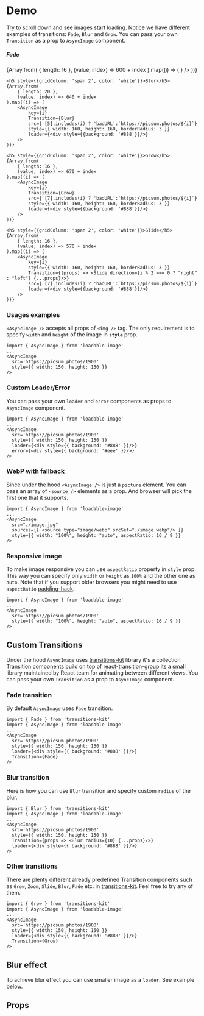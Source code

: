 
<Meta title='LoadableImage' of={ImageStories} />

# Demo
Try to scroll down and see images start loading. Notice we have  different examples of transitions: `Fade`, `Blur` and `Grow`.
You can pass your own `Transition` as a prop to `AsyncImage` component.
<div style={{
	gap: 4,
	padding: 16,
	borderRadius: 4,
	display: 'grid',
	justifyContent: 'center',
	gridTemplateColumns: 'auto auto',
	background: '#262626',
	overflow: 'scroll',
	height: 450,
}}>
	<h5 style={{gridColumn: 'span 2', color: 'white'}}>Fade</h5>
	{Array.from(
		{ length: 16 },
		(value, index) => 600 + index
	).map((i) => (
		<AsyncImage
			key={i}
			src={ [4].includes(i) ? 'badURL':`https://picsum.photos/${i}`}
			style={{ width: 160, height: 160, borderRadius: 3 }}
			loader={<div style={{background: '#888'}}/>}
		/>
	))}

	<h5 style={{gridColumn: 'span 2', color: 'white'}}>Blur</h5>
	{Array.from(
		{ length: 20 },
		(value, index) => 640 + index
	).map((i) => (
		<AsyncImage
			key={i}
			Transition={Blur}
			src={ [5].includes(i) ? 'badURL':`https://picsum.photos/${i}`}
			style={{ width: 160, height: 160, borderRadius: 3 }}
			loader={<div style={{background: '#888'}}/>}
		/>
	))}

	<h5 style={{gridColumn: 'span 2', color: 'white'}}>Grow</h5>
	{Array.from(
		{ length: 16 },
		(value, index) => 670 + index
	).map((i) => (
		<AsyncImage
			key={i}
			Transition={Grow}
			src={ [7].includes(i) ? 'badURL':`https://picsum.photos/${i}`}
			style={{ width: 160, height: 160, borderRadius: 3 }}
			loader={<div style={{background: '#888'}}/>}
		/>
	))}

	<h5 style={{gridColumn: 'span 2', color: 'white'}}>Slide</h5>
	{Array.from(
		{ length: 16 },
		(value, index) => 570 + index
	).map((i) => (
		<AsyncImage
			key={i}
			style={{ width: 160, height: 160, borderRadius: 3 }}
			Transition={(props) => <Slide direction={i % 2 === 0 ? "right" : "left"} {...props}/>}
			src={ [7].includes(i) ? 'badURL':`https://picsum.photos/${i}`}
			loader={<div style={{background: '#888'}}/>}
		/>
	))}
</div>

### Usages examples
`<AsyncImage />` accepts all props of `<img />` tag.
The only requirement is to specify `width` and `height` of the image in **`style`** prop.
```tsx
import { AsyncImage } from 'loadable-image'
...
<AsyncImage
  src='https://picsum.photos/1900'
  style={{ width: 150, height: 150 }}
/>
```

### Custom Loader/Error
You can pass your own `loader` and `error` components as props to `AsyncImage` component.
```tsx
import { AsyncImage } from 'loadable-image'
...
<AsyncImage
  src='https://picsum.photos/1900'
  style={{ width: 150, height: 150 }}
  loader={<div style={{ background: '#888' }}/>}
  error={<div style={{ background: '#eee' }}/>}
/>
```

### WebP with fallback
Since under the hood `<AsyncImage />` is just a `picture` element. You can pass an array of `<source />` elements as a prop. And browser will pick the first one that it supports.
```tsx
import { AsyncImage } from 'loadable-image'
...
<AsyncImage
  src="./image.jpg"
  sources={[ <source type="image/webp" srcSet="./image.webp"/> ]}
  style={{ width: "100%", height: "auto", aspectRatio: 16 / 9 }}
/>
```

### Responsive image
To make image responsive you can use `aspectRatio` property in `style` prop. This way you can specify only `width` or `height` as `100%` and the other one as `auto`.
Note that if you support older browsers you might need to use `aspectRatio` [padding-hack](https://nikitahl.com/css-aspect-ratio).
```tsx
import { AsyncImage } from 'loadable-image'
...
<AsyncImage
  src='https://picsum.photos/1900'
  style={{ width: "100%", height: "auto", aspectRatio: 16 / 9 }}
/>
```

## Custom Transitions
Under the hood `AsyncImage` uses [transitions-kit](https://github.com/denchiklut/transitions-kit) library
it's a collection Transition components build on top of [react-transition-group](https://github.com/reactjs/react-transition-group) its a small library maintained by React team for animating between different views.
You can pass your own `Transition` as a prop to `AsyncImage` component.

### Fade transition
By default `AsyncImage` uses `Fade` transition.
```tsx
import { Fade } from 'transitions-kit'
import { AsyncImage } from 'loadable-image'
...
<AsyncImage
  src='https://picsum.photos/1900'
  style={{ width: 150, height: 150 }}
  loader={<div style={{ background: '#888' }}/>}
  Transition={Fade}
/>
```

### Blur transition
Here is how you can use `Blur` transition and specify custom `radius` of the blur.
```tsx
import { Blur } from 'transitions-kit'
import { AsyncImage } from 'loadable-image'
...
<AsyncImage
  src='https://picsum.photos/1900'
  style={{ width: 150, height: 150 }}
  Transition={props => <Blur radius={10} {...props}/>}
  loader={<div style={{ background: '#888' }}/>}
/>
```

### Other transitions
There are plenty different already predefined Transition components such as `Grow`, `Zoom`, `Slide`, `Blur`, `Fade` etc.
in [transitions-kit](https://github.com/denchiklut/transitions-kit). Feel free to try any of them.
```tsx
import { Grow } from 'transitions-kit'
import { AsyncImage } from 'loadable-image'
...
<AsyncImage
  src='https://picsum.photos/1900'
  style={{ width: 150, height: 150 }}
  loader={<div style={{ background: '#888' }}/>}
  Transition={Grow}
/>
```

## Blur effect
To achieve blur effect you can use smaller image as a `loader`. See example below.
<Canvas of={ImageStories.Blur} sourceState='shown' />

## Props
<div style={{overflowX: 'auto'}}>
	<Controls of={ImageStories.Blur} />
</div>
